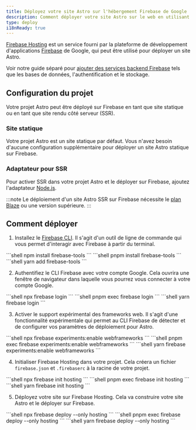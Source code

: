 ```yaml
---
title: Déployez votre site Astro sur l'hébergement Firebase de Google
description: Comment déployer votre site Astro sur le web en utilisant l'hébergement Firebase de Google.
type: deploy
i18nReady: true
---
```


[Firebase Hosting](https://firebase.google.com/products/hosting) est un service fourni par la plateforme de développement d'applications [Firebase](https://firebase.google.com/) de Google, qui peut être utilisé pour déployer un site Astro. 

Voir notre guide séparé pour [ajouter des services backend Firebase](/fr/guides/backend/google-firebase/) tels que les bases de données, l'authentification et le stockage.

## Configuration du projet

Votre projet Astro peut être déployé sur Firebase en tant que site statique ou en tant que site rendu côté serveur (SSR).

### Site statique

Votre projet Astro est un site statique par défaut. Vous n'avez besoin d'aucune configuration supplémentaire pour déployer un site Astro statique sur Firebase.

### Adaptateur pour SSR

Pour activer SSR dans votre projet Astro et le déployer sur Firebase, ajoutez l'adaptateur [Node.js](/fr/guides/integrations-guide/node/). 

:::note
Le déploiement d'un site Astro SSR sur Firebase nécessite le [plan Blaze](https://firebase.google.com/pricing) ou une version supérieure.
:::

## Comment déployer

1. Installez le [Firebase CLI](https://github.com/firebase/firebase-tools). Il s'agit d'un outil de ligne de commande qui vous permet d'interagir avec Firebase à partir du terminal.

  <PackageManagerTabs>
    <Fragment slot="npm">
    ```shell
    npm install firebase-tools
    ```
    </Fragment>
    <Fragment slot="pnpm">
    ```shell
    pnpm install firebase-tools
    ```
    </Fragment>
    <Fragment slot="yarn">
    ```shell
    yarn add firebase-tools
    ```
    </Fragment>
  </PackageManagerTabs>

2. Authentifiez le CLI Firebase avec votre compte Google. Cela ouvrira une fenêtre de navigateur dans laquelle vous pourrez vous connecter à votre compte Google.

  <PackageManagerTabs>
    <Fragment slot="npm">
    ```shell
    npx firebase login
    ```
    </Fragment>
    <Fragment slot="pnpm">
    ```shell
    pnpm exec firebase login
    ```
    </Fragment>
    <Fragment slot="yarn">
    ```shell
    yarn firebase login
    ```
    </Fragment>
  </PackageManagerTabs>

3. Activer le support expérimental des frameworks web. Il s'agit d'une fonctionnalité expérimentale qui permet au CLI Firebase de détecter et de configurer vos paramètres de déploiement pour Astro.

  <PackageManagerTabs>
    <Fragment slot="npm">
    ```shell
    npx firebase experiments:enable webframeworks
    ```
    </Fragment>
    <Fragment slot="pnpm">
    ```shell
    pnpm exec firebase experiments:enable webframeworks
    ```
    </Fragment>
    <Fragment slot="yarn">
    ```shell
    yarn firebase experiments:enable webframeworks
    ```
    </Fragment>
  </PackageManagerTabs>

4. Initialiser Firebase Hosting dans votre projet. Cela créera un fichier `firebase.json` et `.firebaserc` à la racine de votre projet.

  <PackageManagerTabs>
    <Fragment slot="npm">
    ```shell
    npx firebase init hosting
    ```
    </Fragment>
    <Fragment slot="pnpm">
    ```shell
    pnpm exec firebase init hosting
    ```
    </Fragment>
    <Fragment slot="yarn">
    ```shell
    yarn firebase init hosting
    ```
    </Fragment>
  </PackageManagerTabs>

5. Déployez votre site sur Firebase Hosting. Cela va construire votre site Astro et le déployer sur Firebase.

  <PackageManagerTabs>
    <Fragment slot="npm">
    ```shell
    npx firebase deploy --only hosting
    ```
    </Fragment>
    <Fragment slot="pnpm">
    ```shell
    pnpm exec firebase deploy --only hosting
    ```
    </Fragment>
    <Fragment slot="yarn">
    ```shell
    yarn firebase deploy --only hosting
    ```
    </Fragment>
  </PackageManagerTabs>
